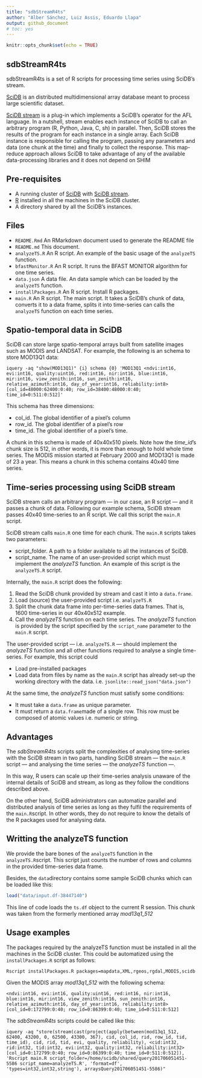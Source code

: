 ```yaml
---
title: "sdbStreamR4ts"
author: "Alber Sánchez, Luiz Assis, Eduardo Llapa"
output: github_document
# toc: yes
---
```


```r
knitr::opts_chunk$set(echo = TRUE)
```

## sdbStreamR4ts

sdbStreamR4ts is a set of R scripts for processing time series using SciDB's stream.

[SciDB](https://en.wikipedia.org/wiki/SciDB) is an distributed multidimensional array database meant to process large scientific dataset. 

[SciDB stream](https://github.com/Paradigm4/stream/) is a plug-in which implements a SciDB's operator for the AFL language. In a nutshell, stream enables each instance of SciDB to call an arbitrary program (R, Python, Java, C, sh) in parallel. Then, SciDB stores the results of the program for each instance in a single array. Each SciDB instance is responsible for calling the program,
passing any parameters and data (one chunk at the time) and finally to collect the response. This map-reduce approach allows SciDB to take advantage of any of the available data-processing libraries and it does not depend on SHIM


## Pre-requisites

* A running cluster of [SciDB](https://en.wikipedia.org/wiki/SciDB)  with [SciDB stream](https://github.com/Paradigm4/stream/).
* [R](https://www.r-project.org) installed in all the machines in the SciDB cluster.
* A directory shared by all the SciDB's instances.


## Files

* `README.Rmd`        An RMarkdown document used to generate the README file
* `README.md`         This document.
* `analyzeTS.R`       An R script. An example of the basic usage of the `analyzeTS` function.
* `bfastMonitor.R` 	  An R script. It runs the BFAST MONITOR algorithm for one time series.
* `data.json` 	      A data file. An data sample which can be loaded by the `analyzeTS` function.
* `installPackages.R` An R script. Install R packages.
* `main.R`            An R script. The main script. It takes a SciDB's chunk of data, converts it to a data frame, splits it into time-series can calls the `analyzeTS` function on each time series.


## Spatio-temporal data in SciDB

SciDB can store large spatio-temporal arrays built from satellite images such as MODIS and LANDSAT. For example, the following is an schema to store MOD13Q1 data:

`
iquery -aq "show(MOD13Q1)"
{i} schema
{0} 'MOD13Q1 <ndvi:int16, evi:int16, quality:uint16, red:int16, nir:int16, blue:int16, mir:int16, view_zenith:int16, sun_zenith:int16, relative_azimuth:int16, day_of_year:int16, reliability:int8> [col_id=48000:62400:0:40; row_id=38400:48000:0:40; time_id=0:511:0:512]'
`

This schema has three dimensions:

* col_id. The global identifier of a pixel's column
* row_id. The global identifier of a pixel's row
* time_id. The global identifier of a pixel's time. 

A chunk in this schema is made of 40x40x510 pixels. Note how the *time_id*'s chunk size is 512, in other words, it is more than enough to hold whole time series. The MODIS mission started at February 2000 and MOD13Q1 is made of 23 a year. This means a chunk in this schema contains 40x40 time series.

## Time-series processing using SciDB stream

SciDB stream calls an arbitrary program --- in our case, an R script --- and it passes a chunk of data. Following our example schema, SciDB stream passes 40x40 time-series to an R script. We call this script the `main.R` script.

SciDB stream calls `main.R` one time for each chunk. The `main.R` scripts takes two parameters:

* script_folder. A path to a folder available to all the instances of SciDB.
* script_name. The name of an user-provided script which must implement the *analyzeTS* function. An example of this script is the `analyzeTS.R` script.

Internally, the `main.R` script does the following:

1. Read the SciDB chunk provided by stream and cast it into a `data.frame`.
2. Load (source) the user-provided script i.e. `analyzeTS.R`
3. Split the chunk data frame into per-time-series data frames. That is, 1600 time-series in our 40x40x512 example. 
4. Call the *analyzeTS* function on each time series. The *analyzeTS* function is provided by the script specified  by the `script_name` parameter to the `main.R` script.

The user-provided script --- i.e. `analyzeTS.R` --- should implement the 
*analyzeTS* function and all other functions required to analyse a single time-series. For example, this script could

* Load pre-installed packages
* Load data from files by name as the `main.R` script has already set-up the working directory with the data. i.e. `jsonlite::read_json("data.json")`

At the same time, the *analyzeTS* function must satisfy some conditions:

* It must take a `data.frame` as unique parameter.
* It must return a `data.frame`made of a single row. This row must be composed of atomic values i.e. numeric or string.


## Advantages

The *sdbStreamR4ts* scripts split the complexities of analysing time-series with the SciDB stream in two parts, handling SciDB stream --- the `main.R` script  --- and analysing the time series --- the *analyzeTS* function ---. 

In this way, R users can scale up their time-series analysis unaware of the internal details  of SciDB and stream, as long as they  follow the conditions described above.

On the other hand, SciDB administrators can automatize parallel and distributed analysis of time series as long as they fulfil the requirements of the `main.R`script. In other words, they do not require to know the details of the R packages used for analysing data.


## Writting the analyzeTS function

We provide the bare bones of the `analyzeTS` function in the `analyzeTS.R`script. This script just counts the number of rows and columns in the provided time-series data frame.

Besides, the `data`directory contains some sample SciDB chunks which can be loaded like this:

```r
load("data/input.df-38447140")
```

This line of code loads the `ts.df` object to the current R session. This chunk was taken from the formerly mentioned array *mod13q1_512*


## Usage examples

The packages required by the analyzeTS function must be installed in all the machines in the SciDB cluster. This could be automatized using the `installPackages.R` script as follows:

`Rscript installPackages.R packages=mapdata,XML,rgeos,rgdal,MODIS,scidb`



Given the MODIS array *mod13q1_512* with the following schema:

`<ndvi:int16, evi:int16, quality:uint16, red:int16, nir:int16, blue:int16, mir:int16, view_zenith:int16, sun_zenith:int16, relative_azimuth:int16, day_of_year:int16, reliability:int8> [col_id=0:172799:0:40; row_id=0:86399:0:40; time_id=0:511:0:512]`



The *sdbStreamR4ts* scripts could be called like this:

`iquery -aq "store(stream(cast(project(apply(between(mod13q1_512, 62400, 43200, 0, 62500, 43300, 367), cid, col_id, rid, row_id, tid, time_id), cid, rid, tid, evi, quality, reliability), <cid:int32, rid:int32, tid:int32, evi:int32, quality:int32, reliability:int32> [col_id=0:172799:0:40; row_id=0:86399:0:40; time_id=0:511:0:512]), 'Rscript main.R script_folder=/home/scidb/shared/query201706051451-5586 script_name=analyzeTS.R', 'format=df', 'types=int32,int32,string'), arraysQuery201706051451-5586)"`
